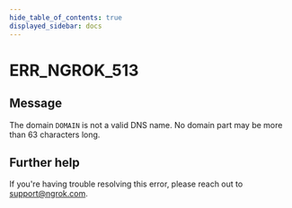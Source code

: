 ```yaml
---
hide_table_of_contents: true
displayed_sidebar: docs
---
```



# ERR_NGROK_513

## Message

The domain `DOMAIN` is not a valid DNS name. No domain part may be more than 63 characters long.

<ErrorDetails error="err_ngrok_513" />

## Further help

If you're having trouble resolving this error, please reach out to [support@ngrok.com](mailto:support@ngrok.com?subject=Help%20with%20ERR_NGROK_513).
